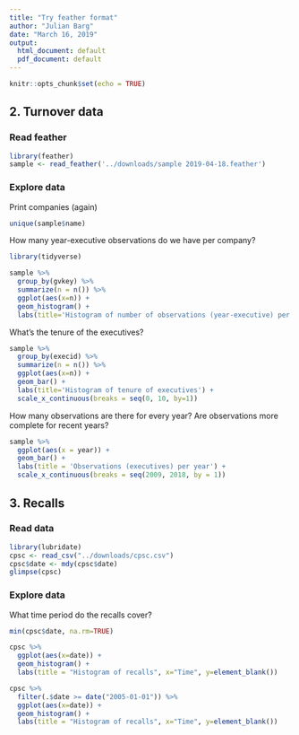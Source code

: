 ```yaml
---
title: "Try feather format"
author: "Julian Barg"
date: "March 16, 2019"
output:
  html_document: default
  pdf_document: default
---
```


```r
knitr::opts_chunk$set(echo = TRUE)
```

## 2. Turnover data

### Read feather
```r
library(feather)
sample <- read_feather('../downloads/sample 2019-04-18.feather')
```

### Explore data

Print companies (again)
```r
unique(sample$name)
```

How many year-executive observations do we have per company?
```r
library(tidyverse)

sample %>%
  group_by(gvkey) %>%
  summarize(n = n()) %>%
  ggplot(aes(x=n)) +
  geom_histogram() +
  labs(title='Histogram of number of observations (year-executive) per company')
```

What's the tenure of the executives?
```r
sample %>%
  group_by(execid) %>%
  summarize(n = n()) %>%
  ggplot(aes(x=n)) +
  geom_bar() +
  labs(title='Histogram of tenure of executives') +
  scale_x_continuous(breaks = seq(0, 10, by=1))
```

How many observations are there for every year? Are observations more complete for recent years?
```r
sample %>%
  ggplot(aes(x = year)) +
  geom_bar() +
  labs(title = 'Observations (executives) per year') +
  scale_x_continuous(breaks = seq(2009, 2018, by = 1))
```

## 3. Recalls

### Read data

```r
library(lubridate)
cpsc <- read_csv("../downloads/cpsc.csv")
cpsc$date <- mdy(cpsc$date)
glimpse(cpsc)
```

### Explore data

What time period do the recalls cover?
```r
min(cpsc$date, na.rm=TRUE)
```

```r
cpsc %>%
  ggplot(aes(x=date)) +
  geom_histogram() + 
  labs(title = "Histogram of recalls", x="Time", y=element_blank())
```

```r
cpsc %>%
  filter(.$date >= date("2005-01-01")) %>%
  ggplot(aes(x=date)) +
  geom_histogram() + 
  labs(title = "Histogram of recalls", x="Time", y=element_blank())
```